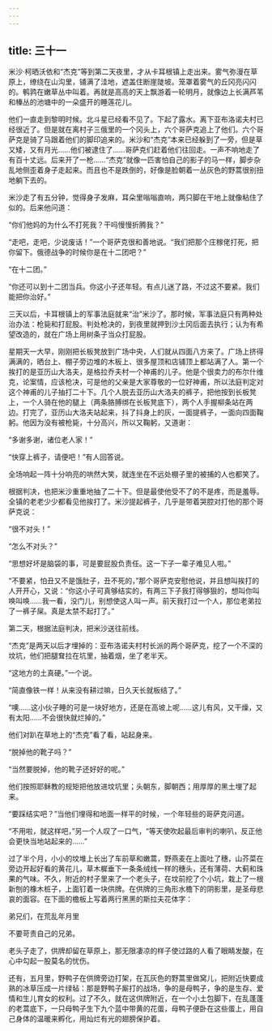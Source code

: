 ```yaml
---
---
---
```

title: 三十一
---




米沙·柯晒沃依和“杰克”等到第二天夜里，才从卡耳根镇上走出来。雾气弥漫在草原上，缭绕在山沟里，铺满了洼地，遮盖住断崖陡坡。笼罩着雾气的丘冈亮闪闪的。鹌鹑在嫩草丛中叫着。再就是高高的天上飘游着一轮明月，就像边上长满芦苇和榛丛的池塘中的一朵盛开的睡莲花儿。

他们一直走到黎明时候。北斗星已经看不见了。下起了露水。离下亚布洛诺夫村已经很近了。但是就在离村子三俄里的一个冈头上，六个哥萨克追上了他们。六个哥萨克是骑了马跟着他们的脚印追来的。米沙和“杰克”本来已经躲到了一旁，但是草又矮，又有月光……他们被逮住了……哥萨克们赶着他们往回走。一声不响地走了有百十丈远。后来开了一枪……“杰克”就像一匹害怕自己的影子的马一样，脚步杂乱地侧歪着身子走起来。而且也不是跌倒的，好像是脸朝着一丛灰色的野蒿很别扭地躺下去的。

米沙走了有五分钟，觉得身子发麻，耳朵里嗡嗡直响，两只脚在干地上就像粘住了似的。后来他问道：

“你们他妈的为什么不打死我？干吗慢慢折腾我？”

“走吧，走吧，少说废话！”一个哥萨克很和善地说。“我们把那个庄稼佬打死，把你留下。俄德战争的时候你是在十二团吧？”

“在十二团。”

“你还可以到十二团当兵。你这小子还年轻。有点儿迷了路，不过这不要紧。我们能把你治好。”

三天以后，卡耳根镇上的军事法庭就来“治”米沙了。那时候，军事法庭只有两种处治办法：枪毙和打屁股。判处枪决的，到夜里就押到沙土冈后面去执行；认为有希望改造的，就在广场上用树条子当众打屁股。

星期天一大早，刚刚把长板凳放到广场中央，人们就从四面八方来了。广场上挤得满满的，晒台上、棚子旁边堆的木板上、很多屋顶和店铺顶上都站满了人。第一个挨打的是亚历山大洛夫，是格拉乔夫村一个神甫的儿子。他是个很卖力的布尔什维克，论案情，应该枪决，可是他的父亲是大家尊敬的一位好神甫，所以法庭判定对这个神甫的儿子抽打二十下。几个人脱去亚历山大洛夫的裤子，把他按到长板凳上，一个人骑在他的腿上（两条胳膊绑在长板凳底下），两个人手握柳条站在两边。打完了，亚历山大洛夫站起来，抖了抖身上的灰，一面提裤子，一面向四面鞠躬。他因为没有被枪毙，十分高兴，所以又鞠躬，又道谢：

“多谢多谢，诸位老人家！”

“快穿上裤子，请便吧！”有人回答说。

全场响起一阵十分响亮的哄然大笑，就连坐在不远处棚子里的被捕的人也都笑了。

根据判决，也把米沙重重地抽了二十下。但是最使他受不了的不是疼，而是羞辱。全镇的老老少少都看见他挨打了。米沙提起裤子，几乎是带着哭腔对打他的那个哥萨克说：

“很不对头！”

“怎么不对头？”

“思想好坏是脑袋的事，可是要屁股负责任。这一下子一辈子难见人啦。”

“不要紧，怕丑又不是饿肚子，丑不死的，”那个哥萨克安慰他说，并且想叫挨打的人开开心，又说：“你这小子可真够结实的，有两三下子我打得够狠的，想叫你叫唤叫唤……我一看，没门儿，别想使这人叫一声。前天我打过一个人，那位老弟拉了一裤子屎。真是太禁不起打了。”

第二天，根据法庭判决，把米沙送往前线。

“杰克”是两天以后才埋掉的：亚布洛诺夫村村长派的两个哥萨克，挖了一个不深的坟坑，他们把腿耷拉在坑里，抽着烟，坐了老半天。

“这地方的土真硬。”一个说。

“简直像铁一样！从来没有耕过嘛，日久天长就板结了。”

“噢……这小伙子睡的可是一块好地方，还是在高坡上呢……这儿有风，又干燥，又有太阳……不会很快就烂掉的。”

他们对趴在草地上的“杰克”看了看，站起身来。

“脱掉他的靴子吗？”

“当然要脱掉，他的靴子还好好的呢。”

他们按照耶稣教的规矩把他放进坟坑里；头朝东，脚朝西；用厚厚的黑土埋了起来。

“要踩结实吧？”当他们埋得和地面一样平的时候，一个年轻些的哥萨克问道。

“不用啦，就这样吧，”另一个人叹了一口气，“等天使吹起最后审判的喇叭，反正他会更快当地站起来的……”

过了半个月，小小的坟堆上长出了车前草和嫩蒿，野燕麦在上面吐了穗，山芥菜在旁边开起好看的黄花儿，草木樨垂下一条条绒线一样的穗头，还有薄荷、大蓟和珠果的气味。不久，附近的村子里来了一个老头子，在坟前挖了个小坑，栽上了一根新刨的橡木桩子，上面钉着一块供牌。在供牌的三角形水檐下的阴影里，是圣母悲哀的面容。在下面的檐板上写着两行黑黑的斯拉夫花体字：

弟兄们，在荒乱年月里

不要苛责自己的兄弟。

老头子走了，供牌却留在草原上，那无限凄凉的样子使过路的人看了眼睛发酸，在心中勾起一股莫名的忧伤。

还有，五月里，野鸭子在供牌旁边打架，在瓦灰色的野蒿里做窝儿，把附近快要成熟的冰草压成一片绿毡：那是野鸭子厮打的战场，争的是母鸭子，争的是生存、爱情和生儿育女的权利。过了不久，就在这供牌附近，在一个小土包脚下，在乱蓬蓬的老蒿底下，一只母鸭子生下九个蓝中带黄的花蛋，母鸭子便卧在这些蛋上，用自己身体的温暖来孵化，用灿烂有光的翅膀保护着。
